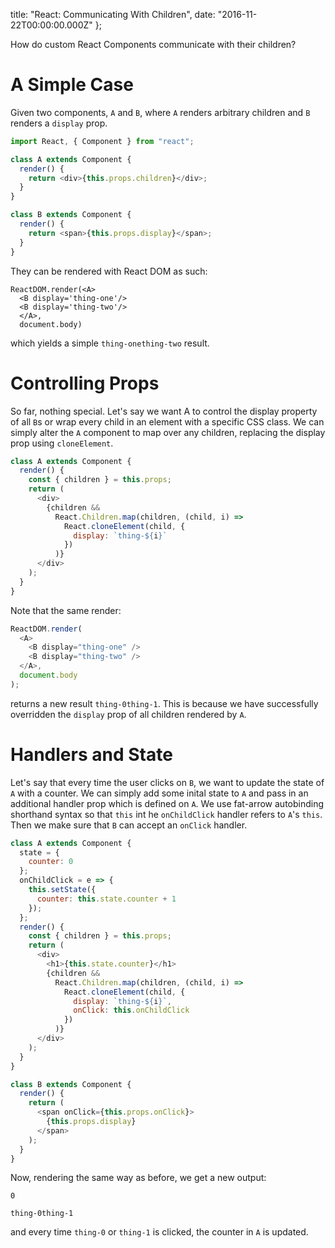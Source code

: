   title: "React: Communicating With Children",
  date: "2016-11-22T00:00:00.000Z"
};

How do custom React Components communicate with their
children?

# A Simple Case

Given two components, `A` and `B`, where `A` renders
arbitrary children and `B` renders a `display` prop.

```javascript
import React, { Component } from "react";

class A extends Component {
  render() {
    return <div>{this.props.children}</div>;
  }
}

class B extends Component {
  render() {
    return <span>{this.props.display}</span>;
  }
}
```

They can be rendered with React DOM as such:

```javscript
ReactDOM.render(<A>
  <B display='thing-one'/>
  <B display='thing-two'/>
  </A>,
  document.body)
```

which yields a simple `thing-onething-two` result.

# Controlling Props

So far, nothing special. Let's say we want A to control the
display property of all `B`s or wrap every child in an
element with a specific CSS class. We can simply alter the
`A` component to map over any children, replacing the
display prop using `cloneElement`.

```javascript
class A extends Component {
  render() {
    const { children } = this.props;
    return (
      <div>
        {children &&
          React.Children.map(children, (child, i) =>
            React.cloneElement(child, {
              display: `thing-${i}`
            })
          )}
      </div>
    );
  }
}
```

Note that the same render:

```javascript
ReactDOM.render(
  <A>
    <B display="thing-one" />
    <B display="thing-two" />
  </A>,
  document.body
);
```

returns a new result `thing-0thing-1`. This is because we
have successfully overridden the `display` prop of all
children rendered by `A`.

# Handlers and State

Let's say that every time the user clicks on `B`, we want to
update the state of `A` with a counter. We can simply add
some inital state to `A` and pass in an additional handler
prop which is defined on `A`. We use fat-arrow autobinding
shorthand syntax so that `this` int he `onChildClick`
handler refers to `A`'s `this`. Then we make sure that `B`
can accept an `onClick` handler.

```javascript
class A extends Component {
  state = {
    counter: 0
  };
  onChildClick = e => {
    this.setState({
      counter: this.state.counter + 1
    });
  };
  render() {
    const { children } = this.props;
    return (
      <div>
        <h1>{this.state.counter}</h1>
        {children &&
          React.Children.map(children, (child, i) =>
            React.cloneElement(child, {
              display: `thing-${i}`,
              onClick: this.onChildClick
            })
          )}
      </div>
    );
  }
}

class B extends Component {
  render() {
    return (
      <span onClick={this.props.onClick}>
        {this.props.display}
      </span>
    );
  }
}
```

Now, rendering the same way as before, we get a new output:

```
0

thing-0thing-1
```

and every time `thing-0` or `thing-1` is clicked, the
counter in `A` is updated.
